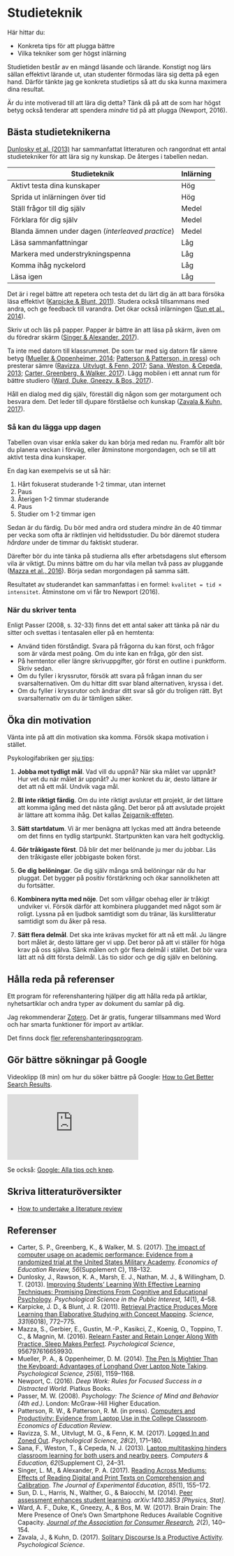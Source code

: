 # Studieteknik {#study}

Här hittar du:

- Konkreta tips för att plugga bättre
- Vilka tekniker som ger högst inlärning

Studietiden består av en mängd läsande och lärande. Konstigt nog lärs sällan effektivt lärande ut, utan studenter förmodas lära sig detta på egen hand. Därför tänkte jag ge konkreta studietips så att du ska kunna maximera dina resultat.

Är du inte motiverad till att lära dig detta? Tänk då på att de som har högst betyg också tenderar att spendera *mindre* tid på att plugga (Newport, 2016).

## Bästa studieteknikerna

[Dunlosky et al. (2013)](http://doi.org/10.1177/1529100612453266) har sammanfattat litteraturen och rangordnat ett antal studietekniker för att lära sig ny kunskap. De återges i tabellen nedan.

| Studieteknik | Inlärning |
| -------- | --------------- |
| Aktivt testa dina kunskaper | Hög |
| Sprida ut inlärningen över tid | Hög |
| Ställ frågor till dig själv | Medel |
| Förklara för dig själv | Medel |
| Blanda ämnen under dagen (*interleaved practice*) | Medel |
| Läsa sammanfattningar | Låg |
| Markera med understrykningspenna | Låg |
| Komma ihåg nyckelord | Låg |
| Läsa igen | Låg |

Det är i regel bättre att repetera och testa det du lärt dig än att bara försöka läsa effektivt ([Karpicke & Blunt, 2011](http://doi.org/10.1126/science.1199327)). Studera också tillsammans med andra, och ge feedback till varandra. Det ökar också inlärningen ([Sun et al., 2014](http://arxiv.org/abs/1410.3853)).

Skriv ut och läs på papper. Papper är bättre än att läsa på skärm, även om du föredrar skärm ([Singer & Alexander, 2017](https://doi.org/10.1080/00220973.2016.1143794)).

Ta inte med datorn till klassrummet. De som tar med sig datorn får sämre betyg ([Mueller & Oppenheimer, 2014](https://doi.org/10.1177/0956797614524581); [Patterson & Patterson, in press](https://doi.org/10.1016/j.econedurev.2017.02.004)) och presterar sämre ([Ravizza, Uitvlugt, & Fenn, 2017](https://doi.org/10.1177/0956797616677314); [Sana, Weston, & Cepeda, 2013](https://doi.org/10.1016/j.compedu.2012.10.003); [Carter, Greenberg, & Walker, 2017](https://doi.org/10.1016/j.econedurev.2016.12.005)). Lägg mobilen i ett annat rum för bättre studiero ([Ward, Duke, Gneezy, & Bos, 2017](https://doi.org/10.1086/691462)).

Håll en dialog med dig själv, föreställ dig någon som ger motargument och besvara dem. Det leder till djupare förståelse och kunskap ([Zavala & Kuhn, 2017](https://doi.org/10.1177/0956797616689248)).

### Så kan du lägga upp dagen

Tabellen ovan visar enkla saker du kan börja med redan nu. Framför allt bör du planera veckan i förväg, eller åtminstone morgondagen, och se till att aktivt testa dina kunskaper.

En dag kan exempelvis se ut så här:

1. Hårt fokuserat studerande 1-2 timmar, utan internet
2. Paus
3. Återigen 1-2 timmar studerande
4. Paus
5. Studier om 1-2 timmar igen

Sedan är du färdig. Du bör med andra ord studera *mindre* än de 40 timmar per vecka som ofta är riktlinjen vid heltidsstudier. Du bör däremot studera *hårdare* under de timmar du faktiskt studerar.

Därefter bör du inte tänka på studierna alls efter arbetsdagens slut eftersom vila är viktigt. Du minns bättre om du har vila mellan två pass av pluggande ([Mazza et al., 2016](http://doi.org/10.1177/0956797616659930)). Börja sedan morgondagen på samma sätt.

Resultatet av studerandet kan sammanfattas i en formel: <code>kvalitet = tid × intensitet</code>. Åtminstone om vi får tro Newport (2016).

### När du skriver tenta

Enligt Passer (2008, s. 32-33) finns det ett antal saker att tänka på när du sitter och svettas i tentasalen eller på en hemtenta:

- Använd tiden förståndigt. Svara på frågorna du kan först, och frågor som är värda mest poäng. Om du inte kan en fråga, gör den sist.
- På hemtentor eller längre skrivuppgifter, gör först en outline i punktform. Skriv sedan.
- Om du fyller i kryssrutor, försök att svara på frågan innan du ser svarsalternativen. Om du hittar ditt svar bland alternativen, kryssa i det.
- Om du fyller i kryssrutor och ändrar ditt svar så gör du troligen rätt. Byt svarsalternativ om du är tämligen säker.

## Öka din motivation

Vänta inte på att din motivation ska komma. Försök skapa motivation i stället.

Psykologifabriken ger [sju tips](http://www.psykologifabriken.se/boosta-din-motivation-med-sju-enkla-knep/):

1. **Jobba mot tydligt mål**. Vad vill du uppnå? När ska målet var uppnåt? Hur vet du när målet är uppnåt? Ju mer konkret du är, desto lättare är det att nå ett mål. Undvik vaga mål.

2. **Bl inte riktigt färdig**. Om du inte riktigt avslutar ett projekt, är det lättare att komma igång med det nästa gång. Det beror på att avslutade projekt är lättare att komma ihåg. Det kallas [Zeigarnik-effeten](http://changingminds.org/explanations/memory/zeigarnik_effect.htm).

3. **Sätt startdatum**. Vi är mer benägna att lyckas med att ändra beteende om det finns en tydlig startpunkt. Startpunkten kan vara helt godtycklig.

4. **Gör tråkigaste först**. Då blir det mer belönande ju mer du jobbar. Läs den tråkigaste eller jobbigaste boken först.

5. **Ge dig belöningar**. Ge dig själv många små belöningar när du har pluggat. Det bygger på positiv förstärkning och ökar sannolikheten att du fortsätter.

6. **Kombinera nytta med nöje**. Det som vållgar obehag eller är tråkigt undviker vi. Försök därför att kombinera pluggandet med något som är roligt. Lyssna på en ljudbok samtidigt som du tränar, läs kurslitteratur samtidigt som du åker på resa.

7. **Sätt flera delmål**. Det ska inte krävas mycket för att nå ett mål. Ju längre bort målet är, desto lättare ger vi upp. Det beror på att vi ställer för höga krav på oss själva. Sänk målen och gör flera delmål i stället. Det bör vara lätt att nå ditt första delmål. Läs tio sidor och ge dig själv en belöning.

## Hålla reda på referenser

Ett program för referenshantering hjälper dig att hålla reda på artiklar, nyhetsartiklar och andra typer av dokument du samlar på dig.

Jag rekommenderar [Zotero](https://www.zotero.org/). Det är gratis, fungerar tillsammans med Word och har smarta funktioner för import av artiklar.

Det finns dock [fler referenshanteringsprogram](#refprograms).

## Gör bättre sökningar på Google

Videoklipp (8 min) om hur du söker bättre på Google: [How to Get Better Search Results](https://www.youtube.com/watch?v=U9TNmomU7l0).

<iframe src="https://www.youtube.com/embed/U9TNmomU7l0?rel=0" frameborder="0" class="mediaplayer videoplayer" allowfullscreen></iframe>

Se också: [Google: Alla tips och knep](http://www.google.com/intl/sv_se/insidesearch/tipstricks/all.html).

## Skriva litteraturöversikter

- [How to undertake a literature review](http://www.raulpacheco.org/2017/04/how-to-undertake-a-literature-review/)

## Referenser

- Carter, S. P., Greenberg, K., & Walker, M. S. (2017). [The impact of computer usage on academic performance: Evidence from a randomized trial at the United States Military Academy](https://doi.org/10.1016/j.econedurev.2016.12.005). *Economics of Education Review, 56*(Supplement C), 118–132.
- Dunlosky, J., Rawson, K. A., Marsh, E. J., Nathan, M. J., & Willingham, D. T. (2013). [Improving Students’ Learning With Effective Learning Techniques: Promising Directions From Cognitive and Educational Psychology](http://doi.org/10.1177/1529100612453266). *Psychological Science in the Public Interest, 14*(1), 4–58.
- Karpicke, J. D., & Blunt, J. R. (2011). [Retrieval Practice Produces More Learning than Elaborative Studying with Concept Mapping](http://doi.org/10.1126/science.1199327). *Science, 331*(6018), 772–775. 
- Mazza, S., Gerbier, E., Gustin, M.-P., Kasikci, Z., Koenig, O., Toppino, T. C., & Magnin, M. (2016). [Relearn Faster and Retain Longer Along With Practice, Sleep Makes Perfect](http://doi.org/10.1177/0956797616659930). *Psychological Science*, 956797616659930.
- Mueller, P. A., & Oppenheimer, D. M. (2014). [The Pen Is Mightier Than the Keyboard: Advantages of Longhand Over Laptop Note Taking](https://doi.org/10.1177/0956797614524581). *Psychological Science, 25*(6), 1159–1168.
- Newport, C. (2016). *Deep Work: Rules for Focused Success in a Distracted World*. Piatkus Books.
- Passer, M. W. (2008). *Psychology: The Science of Mind and Behavior (4th ed.)*. London: McGraw-Hill Higher Education.
- Patterson, R. W., & Patterson, R. M. (in press). [Computers and Productivity: Evidence from Laptop Use in the College Classroom](https://doi.org/10.1016/j.econedurev.2017.02.004). *Economics of Education Review*.
- Ravizza, S. M., Uitvlugt, M. G., & Fenn, K. M. (2017). [Logged In and Zoned Out](https://doi.org/10.1177/0956797616677314). *Psychological Science, 28*(2), 171–180.
- Sana, F., Weston, T., & Cepeda, N. J. (2013). [Laptop multitasking hinders classroom learning for both users and nearby peers](https://doi.org/10.1016/j.compedu.2012.10.003). *Computers & Education, 62*(Supplement C), 24–31.
- Singer, L. M., & Alexander, P. A. (2017). [Reading Across Mediums: Effects of Reading Digital and Print Texts on Comprehension and Calibration](https://doi.org/10.1080/00220973.2016.1143794). *The Journal of Experimental Education, 85*(1), 155–172.
- Sun, D. L., Harris, N., Walther, G., & Baiocchi, M. (2014). [Peer assessment enhances student learning](http://arxiv.org/abs/1410.3853). *arXiv:1410.3853 [Physics, Stat]*.
- Ward, A. F., Duke, K., Gneezy, A., & Bos, M. W. (2017). Brain Drain: The Mere Presence of One’s Own Smartphone Reduces Available Cognitive Capacity. *[Journal of the Association for Consumer Research](https://doi.org/10.1086/691462), 2*(2), 140–154.
- Zavala, J., & Kuhn, D. (2017). [Solitary Discourse Is a Productive Activity](https://doi.org/10.1177/0956797616689248). *Psychological Science*.